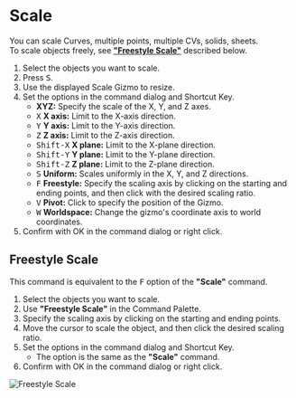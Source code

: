 
# Scale

<Reference shortcut="S" command="Scale" button="Left of Command Bar" />

You can scale Curves, multiple points, multiple CVs, solids, sheets.<br />
To scale objects freely, see [**"Freestyle Scale"**](#freestyle-scale) described below.

1. Select the objects you want to scale.
2. Press <kbd>S</kbd>.
3. Use the displayed Scale Gizmo to resize.
4. Set the options in the command dialog and Shortcut Key.
   - **XYZ:** Specify the scale of the X, Y, and Z axes.
   - <kbd>X</kbd> **X axis:** Limit to the X-axis direction.
   - <kbd>Y</kbd> **Y axis:** Limit to the Y-axis direction.
   - <kbd>Z</kbd> **Z axis:** Limit to the Z-axis direction.
   - <kbd>Shift-X</kbd> **X plane:** Limit to the X-plane direction.
   - <kbd>Shift-Y</kbd> **Y plane:** Limit to the Y-plane direction.
   - <kbd>Shift-Z</kbd> **Z plane:** Limit to the Z-plane direction.
   - <kbd>S</kbd> **Uniform:** Scales uniformly in the X, Y, and Z directions.
   - <kbd>F</kbd> **Freestyle:** Specify the scaling axis by clicking on the starting and ending points, and then click with the desired scaling ratio.
   - <kbd>V</kbd> **Pivot:** Click to specify the position of the Gizmo.
   - <kbd>W</kbd> **Worldspace:** Change the gizmo's coordinate axis to world coordinates.
4. Confirm with OK in the command dialog or right click. 

## Freestyle Scale

This command is equivalent to the <kbd>F</kbd> option of the **"Scale"** command.

1. Select the objects you want to scale.
2. Use **"Freestyle Scale"** in the Command Palette.
3. Specify the scaling axis by clicking on the starting and ending points.
4. Move the cursor to scale the object, and then click the desired scaling ratio.
5. Set the options in the command dialog and Shortcut Key.
   - The option is the same as the **"Scale"** command.
6. Confirm with OK in the command dialog or right click.

![Freestyle Scale](/img/freestyle-scale.gif)

